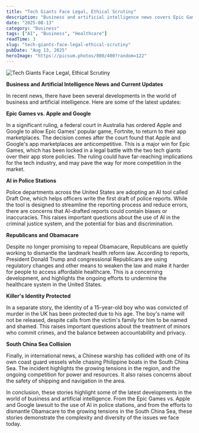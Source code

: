 ```yaml
---
title: "Tech Giants Face Legal, Ethical Scrutiny"
description: "Business and artificial intelligence news covers Epic Games vs. Apple, AI in police stations, healthcare, and international conflicts."
date: "2025-08-13"
category: "Business"
tags: ["AI", "Business", "Healthcare"]
readTime: 3
slug: "tech-giants-face-legal-ethical-scrutiny"
pubDate: "Aug 13, 2025"
heroImage: "https://picsum.photos/800/400?random=122"
---
```


![Tech Giants Face Legal, Ethical Scrutiny](https://picsum.photos/800/400?random=122)

**Business and Artificial Intelligence News and Current Updates**

In recent news, there have been several developments in the world of business and artificial intelligence. Here are some of the latest updates:

**Epic Games vs. Apple and Google**

In a significant ruling, a federal court in Australia has ordered Apple and Google to allow Epic Games' popular game, Fortnite, to return to their app marketplaces. The decision comes after the court found that Apple and Google's app marketplaces are anticompetitive. This is a major win for Epic Games, which has been locked in a legal battle with the two tech giants over their app store policies. The ruling could have far-reaching implications for the tech industry, and may pave the way for more competition in the market.

**AI in Police Stations**

Police departments across the United States are adopting an AI tool called Draft One, which helps officers write the first draft of police reports. While the tool is designed to streamline the reporting process and reduce errors, there are concerns that AI-drafted reports could contain biases or inaccuracies. This raises important questions about the use of AI in the criminal justice system, and the potential for bias and discrimination.

**Republicans and Obamacare**

Despite no longer promising to repeal Obamacare, Republicans are quietly working to dismantle the landmark health reform law. According to reports, President Donald Trump and congressional Republicans are using regulatory changes and other means to weaken the law and make it harder for people to access affordable healthcare. This is a concerning development, and highlights the ongoing efforts to undermine the healthcare system in the United States.

**Killer's Identity Protected**

In a separate story, the identity of a 15-year-old boy who was convicted of murder in the UK has been protected due to his age. The boy's name will not be released, despite calls from the victim's family for him to be named and shamed. This raises important questions about the treatment of minors who commit crimes, and the balance between accountability and privacy.

**South China Sea Collision**

Finally, in international news, a Chinese warship has collided with one of its own coast guard vessels while chasing Philippine boats in the South China Sea. The incident highlights the growing tensions in the region, and the ongoing competition for power and resources. It also raises concerns about the safety of shipping and navigation in the area.

In conclusion, these stories highlight some of the latest developments in the world of business and artificial intelligence. From the Epic Games vs. Apple and Google lawsuit to the use of AI in police stations, and from the efforts to dismantle Obamacare to the growing tensions in the South China Sea, these stories demonstrate the complexity and diversity of the issues we face today.
